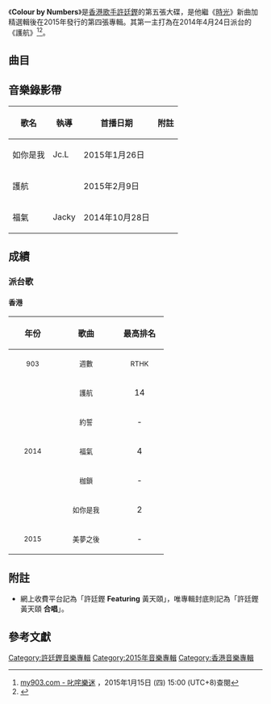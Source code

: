 {{Album infobox | <!-- See Wikipedia:WikiProject_Albums -->
|  Name        = Colour by Numbers
|  Type        = [[專輯|專輯]]
|  Artist      = [[許廷鏗|許廷鏗]]
|  Cover       = 許廷鏗 Colour By Numbers.jpg
|  Released    = {{HKG}}2015年1月12日
|  Recorded    = 2014年
|  Genre       = [[粵語流行音樂|粵語流行音樂]]
|  Length      = 45:20
|  Label       = [[星夢娛樂|星夢娛樂]]
|  Certification =
|  Producer    = 見[[#曲目|曲目列表]]
|  Last album  = [[時光_(許廷鏗專輯)|時光]]<br />（2013年）
|  This album  = '''Colour by Numbers'''<br />（2015年）
|  Next album  = [[Watermark|Watermark]]<br />（2015年）
{{singles
  | Promo          = yes
  | Name           = Colour By Numbers
  | Type           = Album
  | Single 1       = [[護航_(單曲)|護航]]
  | Single 1 date  = {{Start date|2014|4|24}}
  | Single 2       = 約誓（Feat. [[黃天頤|黃天頤]]）
  | Single 2 date  = {{Start date|2014|6|9}}
  | Single 3       = [[福氣|福氣]]
  | Single 3 date  = {{Start date|2014|9|16}}
  | Single 4       = 枷鎖
  | Single 4 date  = {{Start date|2014|10|6}}
  | Single 5       = [[如你是我|如你是我]]
  | Single 5 date  = {{Start date|2014|12|22}}
}}
}}

《'''Colour by Numbers'''》是[[香港|香港]][[歌手|歌手]][[許廷鏗|許廷鏗]]的第五張大碟，是他繼《[[時光_(許廷鏗專輯)|時光]]》新曲加精選輯後在2015年發行的第四張專輯。其第一主打為在2014年4月24日派台的《護航》<ref>[http://www.my903.com/my903/903music/detail.jsp?newsid=3765 my903.com - 叱咤樂迷] {{webarchive|url=https://web.archive.org/web/20150115090152/http://www.my903.com/my903/903music/detail.jsp?newsid=3765 |date=2015-01-15 }}，2015年1月15日 (四) 15:00 (UTC+8)查閱{{zh-hant}}</ref><ref>{{Cite web |url=https://www.ifpihk.org/zh/hong-kong-top-sales-music-award-presented#2015 |title=存档副本 |access-date=2021-03-17 |archive-date=2021-01-05 |archive-url=https://web.archive.org/web/20210105084030/https://www.ifpihk.org/zh/hong-kong-top-sales-music-award-presented#2015 }}</ref>。

==曲目==
{{Tracklist
| total_length = 45:20

| title1 = 如你是我
| note1 = 
| longnote1 = 第三主打、第五派台歌
| music1 = [[張家誠|張家誠]]
| lyrics1 = [[楊熙_(填詞人)|楊熙]]
| arranger1 = 張家誠
| producer1 = 張家誠
| length1 = 3:28

| title2 = 對白
| note2 = 
| longnote2 = 
| music2 = [[朱俊傑|朱俊傑]]
| lyrics2 = 楊熙
| arranger2 = 朱俊傑
| producer2 = 朱俊傑
| length2 = 4:18

| title3 = 護航
| note3 = 
| longnote3 = 第一主打、第一派台歌<br>無綫外購劇《[[西遊記_(2011年電視劇)|西遊記]]》片尾曲
| music3 = 張家誠
| lyrics3 = 楊熙
| arranger3 = 張家誠
| producer3 = 張家誠
| length3 = 3:33

| title4 = 福氣
| note4 = 
| longnote4 = 第二主打、第三派台歌
| music4 = [[陳威全|陳威全]]
| lyrics4 = 楊熙
| arranger4 = [[韋景雲|韋景雲]]
| producer4 = 韋景雲
| length4 = 3:18

| title5 = 枷鎖
| note5 = 
| longnote5 = 第四派台歌<br>無綫電視劇《[[再戰明天|再戰明天]]》片尾曲
| music5 = [[鄭嘉嘉|鄭嘉嘉]]
| lyrics5 = 楊熙
| arranger5 = 韋景雲<br>鄭嘉嘉
| producer5 = [[何哲圖|何哲圖]]<br>韋景雲
| length5 = 4:13

| title6 = 約誓
| note6 = Featuring [[黃天頤|黃天頤]]{{Ref|fn a|a}}
| longnote6 = 第二派台歌<br>[[香港電台|香港電台]]廣播劇《留下士多》主題曲
| music6 = [[許廷鏗|許廷鏗]]
| lyrics6 = 許廷鏗<br>楊熙
| arranger6 = [[Johnny_Yim|Johnny Yim]]
| producer6 = Johnny Yim
| length6 = 4:10

| title7 = 風眼
| note7 = 
| longnote7 = 改編自[[台灣|台灣]]歌手[[游鴻明|游鴻明]]的歌曲《[[下沙|下沙]]》<br>同曲曲目：[[葉文輝|葉文輝]]《兩個只能愛一個》
| music7 = [[游鴻明|游鴻明]]
| lyrics7 = 許廷鏗<br>楊熙
| arranger7 = 韋景雲
| producer7 = 韋景雲
| length7 = 4:31

| title8 = 絕口不提
| note8 = 
| longnote8 = 
| music8 = [[Christopher_Chak|Christopher Chak]]
| lyrics8 = [[張美賢|張美賢]]
| arranger8 = Johnny Yim
| producer8 = Johnny Yim
| length8 = 4:44

| title9 = 美夢之後
| note9 = 
| longnote9 = 第四主打、第六派台歌
| music9 = 許廷鏗
| lyrics9 = 許廷鏗
| arranger9 = [[黃安弘|黃安弘]]
| producer9 = 韋景雲
| length9 = 4:59

| title10 = 向幸福出發
| note10 = 
| longnote10 = 
| music10 = Christopher Chak
| lyrics10 = 張美賢<br>[[喬星|喬星]]
| arranger10 = Johnny Yim
| producer10 = Johnny Yim
| length10 = 4:31

| title11 = 護航
| note11 = 國
| longnote11 = 《護航》的國語版本
| music11 = 張家誠
| lyrics11 = 楊熙
| arranger11 = 張家誠
| producer11 = 韋景雲
| length11 = 3:31
}}

==音樂錄影帶==

{| class="wikitable"
! 歌名 !! 執導 !! 首播日期 !! 附註
|-
|如你是我||Jc.L||2015年1月26日||{{youtube|6b3LJmL6cCk|許廷鏗 Alfred Hui - 如你是我 If You Were Me (Official MV)}}
|-
|護航|| ||2015年2月9日||{{youtube|XND7zyxnrlw|許廷鏗 Alfred Hui — 護航 Shelter}}
|-
|福氣||Jacky||2014年10月28日||{{youtube|K-GmwR_MXb8|許廷鏗 Alfred Hui - 福氣 Blessing (Official MV)}}
|}

==成績==
===派台歌===
====香港====
{| class="wikitable"
!align="center" rowspan="2" | 年份
!align="center" rowspan="2" | 歌曲
!align="center" colspan="8" | 最高排名
|-
!width="80"|<small>903</small> !! width="100"|<small>週數</small> !! width="80"|<small>RTHK</small> !! width="100"|<small>週數</small> !! width="80"|<small>997</small> !! width="100"|<small>週數</small> !! width="80"|<small>TVB</small> !! width="100"|<small>週數</small>
|-
|align="center" rowspan="5"| <small>2014</small> ||align="center"| <small>護航</small> ||align="center"| 14 ||align="center"| 2 ||align="center"| '''1''' ||align="center"| 8 ||align="center"| '''1''' ||align="center"| 10 ||align="center"| '''1''' ||align="center"| 4
|-
|align="center"| <small>約誓</small> ||align="center"| - ||align="center"| - ||align="center"| '''1''' ||align="center"| 7 ||align="center"| - ||align="center"| - ||align="center"| - ||align="center"| -
|-
|align="center"| <small>福氣</small> ||align="center"| 4 ||align="center"| 6 ||align="center"| 3 ||align="center"| 4 ||align="center"| 3 ||align="center"| 3 ||align="center"| '''1''' ||align="center"| 6
|-
|align="center"| <small>枷鎖</small> ||align="center"| - ||align="center"| - ||align="center"| - ||align="center"| - ||align="center"| - ||align="center"| - ||align="center"| 2 ||align="center"| 4
|-
|align="center"| <small>如你是我</small> ||align="center"| 2 ||align="center"| 5 ||align="center"| '''1''' ||align="center"| 6 ||align="center"| '''1''' ||align="center"| 8 ||align="center"| '''1''' ||align="center"| 5
|-
|align="center"| <small>2015</small> ||align="center"| <small>美夢之後</small> ||align="center"| - ||align="center"| - ||align="center"| - ||align="center"| - ||align="center"| 3 ||align="center"| 3 ||align="center"| 6 ||align="center"| 2
|}

==附註==
{{Refbegin}}
* {{Note|fn a|Note a:}}網上收費平台記為「許廷鏗 '''Featuring''' 黃天頤」，唯專輯封底則記為「許廷鏗 黃天頤 '''合唱'''」。
{{Refend}}

== 參考文獻 ==
{{reflist|2}}

[[Category:許廷鏗音樂專輯|Category:許廷鏗音樂專輯]]
[[Category:2015年音樂專輯|Category:2015年音樂專輯]]
[[Category:香港音樂專輯|Category:香港音樂專輯]]